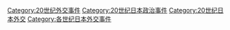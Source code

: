 [[Category:20世纪外交事件|Category:20世纪外交事件]]
[[Category:20世纪日本政治事件|Category:20世纪日本政治事件]]
[[Category:20世纪日本外交|Category:20世纪日本外交]]
[[Category:各世纪日本外交事件|Category:各世纪日本外交事件]]
